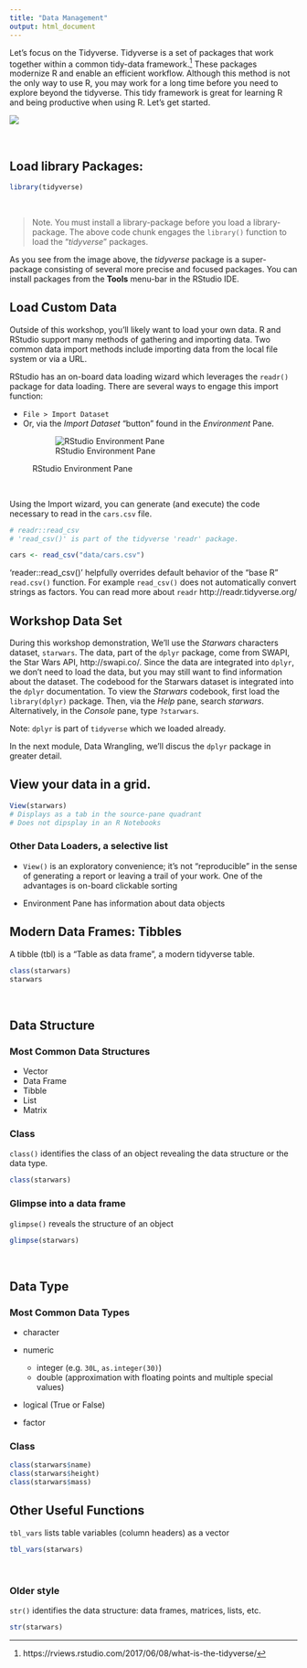 ```yaml
---
title: "Data Management"
output: html_document
---
```


Let's focus on the Tidyverse.  Tidyverse is a set of packages that work together within a common tidy-data framework.^[https://rviews.rstudio.com/2017/06/08/what-is-the-tidyverse/]  These packages modernize R and enable an efficient workflow.  Although this method is not the only way to use R, you may work for a long time before you need to explore beyond the tidyverse.  This tidy framework is great for learning R and being productive when using R.  Let's get started.

![](https://rviews.rstudio.com/post/2017-06-09-What-is-the-tidyverse_files/tidyverse1.png)

&nbsp; 

## Load library Packages:  

```r
library(tidyverse)
```

&nbsp; 

> Note.  You must install a library-package before you load a library-package.  The above code chunk engages the `library()` function to load the "*tidyverse*" packages.  

As you see from the image above, the *tidyverse* package is a super-package consisting of several more precise and focused packages.  You can install packages from the **Tools** menu-bar in the RStudio IDE.

## Load Custom Data

Outside of this workshop, you'll likely want to load your own data.  R and RStudio support many methods of gathering and importing data.  Two common data import methods include importing data from the local file system or via a URL.  

RStudio has an on-board data loading wizard which leverages the `readr()` package for data loading.  There are several ways to engage this import function:

- `File > Import Dataset`
- Or, via the *Import Dataset* "button" found in the *Environment* Pane.

<figure>![RStudio Environment Pane](images/import_data.png "Environment Pane")<figcaption>RStudio Environment Pane</figcaption></figure><br>

Using the Import wizard, you can generate (and execute) the code necessary to read in the `cars.csv` file.

```r
# readr::read_csv
# 'read_csv()' is part of the tidyverse 'readr' package.  

cars <- read_csv("data/cars.csv")
```

'reader::read_csv()' helpfully overrides default behavior of the "base R" `read.csv()` function.  For example `read_csv()` does not automatically convert strings as factors.  You can read more about `readr`  http://readr.tidyverse.org/

## Workshop Data Set

During this workshop demonstration, We'll use the *Starwars* characters dataset, `starwars`. The data, part of the `dplyr` package, come from SWAPI, the Star Wars API, http://swapi.co/. Since the data are integrated into `dplyr`, we don't need to load the data, but you may still want to find information about the dataset.  The codebood for the Starwars dataset is integrated into the `dplyr` documentation.  To view the *Starwars* codebook, first load the `library(dplyr)` package.  Then, via the *Help* pane, search *starwars*.  Alternatively, in the *Console* pane, type `?starwars`.

Note:  `dplyr` is part of `tidyverse` which we loaded already.

In the next module, Data Wrangling, we'll discus the `dplyr` package in greater detail.


## View your data in a grid.

```r
View(starwars)
# Displays as a tab in the source-pane quadrant
# Does not dipsplay in an R Notebooks
```

### Other Data Loaders, a selective list

- `View()` is an exploratory convenience; it's not "reproducible" in the sense of generating a report or leaving a trail of your work.  One of the advantages is on-board clickable sorting

- Environment Pane has information about data objects


## Modern Data Frames: Tibbles

A tibble (tbl) is a "Table as data frame", a modern tidyverse table.

```r
class(starwars) 
starwars
```

&nbsp;

## Data Structure

### Most Common Data Structures

- Vector
- Data Frame
- Tibble
- List
- Matrix

### Class

`class()` identifies the class of an object revealing the data structure or the data type.

```r
class(starwars)
```

### Glimpse into a data frame

`glimpse()` reveals the structure of an object

```r
glimpse(starwars)
```

&nbsp;

## Data Type

### Most Common Data Types

- character
- numeric

    - integer (e.g. `30L`, `as.integer(30)`)
    - double (approximation with floating points and multiple special values)
    
- logical (True or False)
- factor

### Class

```r
class(starwars$name)
class(starwars$height)
class(starwars$mass)
```


## Other Useful Functions

`tbl_vars` lists table variables (column headers) as a vector

```r
tbl_vars(starwars)
```

&nbsp;

### Older style 

`str()` identifies the data structure:  data frames, matrices, lists, etc.

```r
str(starwars)
```

